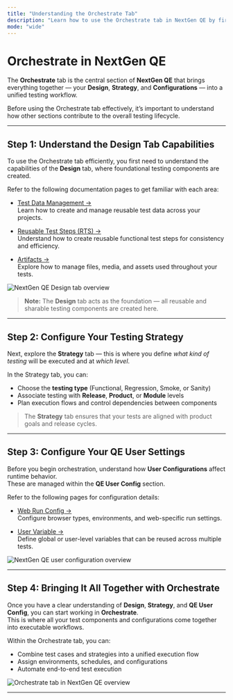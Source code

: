 ```yaml
---
title: "Understanding the Orchestrate Tab"
description: "Learn how to use the Orchestrate tab in NextGen QE by first understanding the Design, Strategy, and QE User Config sections."
mode: "wide"
---
```


# Orchestrate in NextGen QE

The **Orchestrate** tab is the central section of **NextGen QE** that brings everything together — your **Design**, **Strategy**, and **Configurations** — into a unified testing workflow.

Before using the Orchestrate tab effectively, it’s important to understand how other sections contribute to the overall testing lifecycle.

---

## Step 1: Understand the Design Tab Capabilities

To use the Orchestrate tab efficiently, you first need to understand the capabilities of the **Design** tab, where foundational testing components are created.

Refer to the following documentation pages to get familiar with each area:

- [Test Data Management →](/web-testing/testdata)  
  Learn how to create and manage reusable test data across your projects.

- [Reusable Test Steps (RTS) →](/web-testing/design/rts)  
  Understand how to create reusable functional test steps for consistency and efficiency.

- [Artifacts →](/web-testing/design/artifacts)  
  Explore how to manage files, media, and assets used throughout your tests.

<img src="/web-testing/imgs/designTab.png" alt="NextGen QE Design tab overview" />

> **Note:** The **Design** tab acts as the foundation — all reusable and sharable testing components are created here.

---

## Step 2: Configure Your Testing Strategy

Next, explore the **Strategy** tab — this is where you define *what kind of testing* will be executed and at *which level*.

In the Strategy tab, you can:
- Choose the **testing type** (Functional, Regression, Smoke, or Sanity)  
- Associate testing with **Release**, **Product**, or **Module** levels  
- Plan execution flows and control dependencies between components  

> The **Strategy** tab ensures that your tests are aligned with product goals and release cycles.

---

## Step 3: Configure Your QE User Settings

Before you begin orchestration, understand how **User Configurations** affect runtime behavior.  
These are managed within the **QE User Config** section.

Refer to the following pages for configuration details:

- [Web Run Config →](/web-testing/user-run-config)  
  Configure browser types, environments, and web-specific run settings.

- [User Variable →](/web-testing/user-run-config)  
  Define global or user-level variables that can be reused across multiple tests.

<img src="/web-testing/imgs/user_run_conf.png" alt="NextGen QE user configuration overview" />

---

## Step 4: Bringing It All Together with Orchestrate

Once you have a clear understanding of **Design**, **Strategy**, and **QE User Config**, you can start working in **Orchestrate**.  
This is where all your test components and configurations come together into executable workflows.

Within the Orchestrate tab, you can:
- Combine test cases and strategies into a unified execution flow  
- Assign environments, schedules, and configurations  
- Automate end-to-end test execution  

<img src="/web-testing/imgs/orchastrate.png" alt="Orchestrate tab in NextGen QE overview" />

---

